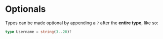 
# Optionals
Types can be made optional by appending a `?` after the <b>entire type</b>, like so:
```ts copy
type Username = string(3..20)?
```